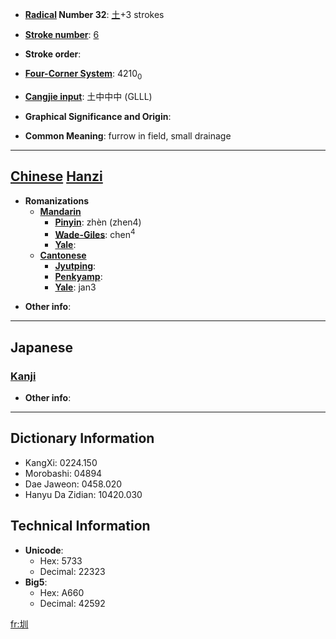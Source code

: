* '''[[Wiktionary:Chinese radical index| Radical]] Number 32''': [[Wiktionary:Chinese radical index 土|土]]+3 strokes

* '''[[Wiktionary:Chinese total strokes index|Stroke number]]''': [[Wiktionary:Chinese total strokes index 6|6]]

* '''Stroke order''': 

* '''[[Wiktionary:Chinese four corner index|Four-Corner System]]''': 4210<sub>0</sub>

* '''[[Wiktionary:Chinese Cangjie index|Cangjie input]]''': 土中中中 (GLLL)

* '''Graphical Significance and Origin''': 

* '''Common Meaning''': furrow in field, small drainage

----

== [[Chinese]] [[Hanzi]] ==

* '''Romanizations'''
** '''[[Mandarin]]'''
*** '''[[Pinyin]]''': zhèn (zhen4)
*** '''[[Wade-Giles]]''': chen<sup>4</sup>
*** '''[[Yale]]''': 
** '''[[Cantonese]]'''
*** '''[[Jyutping]]''':
*** '''[[Penkyamp]]''': 
*** '''[[Yale]]''': jan3

* '''Other info''': 

----

==Japanese==
===[[Kanji]]===
{{kanji|on readings=[[しう]] (shiu), [[しゅ]] (shu), [[しん]] (shin), [[そん]] (son), [[しゅん]] (shun)|kun readings=[[みぞ]] (mizo)}}

* '''Other info''':  

----

== Dictionary Information ==

* KangXi: 0224.150
* Morobashi: 04894
* Dae Jaweon: 0458.020
* Hanyu Da Zidian: 10420.030

== Technical Information ==

* '''Unicode''':
** Hex: 5733
** Decimal: 22323
* '''Big5''':
** Hex: A660
** Decimal: 42592

[[fr:圳]]